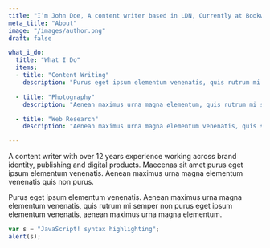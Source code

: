 ```yaml
---
title: "I’m John Doe, A content writer based in LDN, Currently at Bookworm"
meta_title: "About"
image: "/images/author.png"
draft: false

what_i_do:
  title: "What I Do"
  items:
  - title: "Content Writing"
    description: "Purus eget ipsum elementum venenatis, quis rutrum mi semper nonpurus eget ipsum elementum venenatis."

  - title: "Photography"
    description: "Aenean maximus urna magna elementum, quis rutrum mi semper non purus eget ipsum venenatis."

  - title: "Web Research"
    description: "Aenean maximus urna magna elementum venenatis, quis semper non purus eget ipsum venenatis."

---
```


A content writer with over 12 years experience working across brand identity, publishing and digital products. Maecenas sit amet purus eget ipsum elementum venenatis. Aenean maximus urna magna elementum venenatis quis non purus.

Purus eget ipsum elementum venenatis. Aenean maximus urna magna elementum venenatis, quis rutrum mi semper non purus eget ipsum elementum venenatis, aenean maximus urna magna elementum.


```javascript
var s = "JavaScript! syntax highlighting";
alert(s);
```

<Cloudinary src="v1667157853/cld-sample-5.jpg" width="200" />
